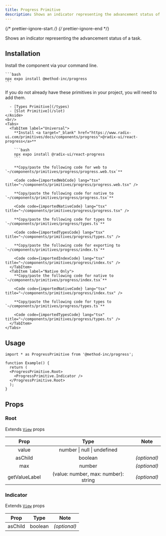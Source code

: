 ```yaml
---
title: Progress Primitive
description: Shows an indicator representing the advancement status of a task.
---
```


{/* prettier-ignore-start */}
{/* prettier-ignore-end */}


Shows an indicator representing the advancement status of a task.

## Installation

<Tabs>
  <TabItem label="NPM">

  Install the component via your command line.

    ```bash
    npx expo install @method-inc/progress
    ```

  </TabItem>
  <TabItem label="Manual">
    <Aside title="Uses shared primitives">
      If you do not already have these primitives in your project, you will need to add them.

      - [Types Primitive](/types)
      - [Slot Primitive](/slot)
    </Aside>
    <br/>
    <Tabs>
      <TabItem label="Universal">
        **Install <a target="_blank" href="https://www.radix-ui.com/primitives/docs/components/progress">@radix-ui/react-progress</a>**

        ```bash
        npx expo install @radix-ui/react-progress
        ```

        **Copy/paste the following code for web to  `~/components/primitives/progress/progress.web.tsx`**

        <Code code={importedWebCode} lang="tsx" title="~/components/primitives/progress/progress.web.tsx" />

        **Copy/paste the following code for native to  `~/components/primitives/progress/progress.tsx`**

        <Code code={importedNativeCode} lang="tsx" title="~/components/primitives/progress/progress.tsx" />

        **Copy/paste the following code for types to  `~/components/primitives/progress/types.ts`**

        <Code code={importedTypesCode} lang="tsx" title="~/components/primitives/progress/types.ts" />

        **Copy/paste the following code for exporting to  `~/components/primitives/progress/index.ts`**

        <Code code={importedIndexCode} lang="tsx" title="~/components/primitives/progress/index.ts" />
      </TabItem>
      <TabItem label="Native Only">
        **Copy/paste the following code for native to  `~/components/primitives/progress/index.tsx`**

        <Code code={importedNativeCode} lang="tsx" title="~/components/primitives/progress/index.tsx" />

        **Copy/paste the following code for types to  `~/components/primitives/progress/types.ts`**

        <Code code={importedTypesCode} lang="tsx" title="~/components/primitives/progress/types.ts" />
      </TabItem>
    </Tabs>
  </TabItem>
</Tabs>

## Usage

```tsx
import * as ProgressPrimitive from '@method-inc/progress';

function Example() {
  return (
  <ProgressPrimitive.Root>
    <ProgressPrimitive.Indicator />
  </ProgressPrimitive.Root>
  );
}
```

## Props

### Root

Extends [`View`](https://reactnative.dev/docs/view#props) props

|     Prop      |                 Type                 |     Note     |
| :-----------: | :----------------------------------: | :----------: |
|     value     |     number \| null \| undefined      |              |
|    asChild    |               boolean                | _(optional)_ |
|      max      |                number                | _(optional)_ |
| getValueLabel | (value: number, max: number): string | _(optional)_ |

### Indicator

Extends [`View`](https://reactnative.dev/docs/view#props) props

|  Prop   |  Type   |     Note     |
| :-----: | :-----: | :----------: |
| asChild | boolean | _(optional)_ |